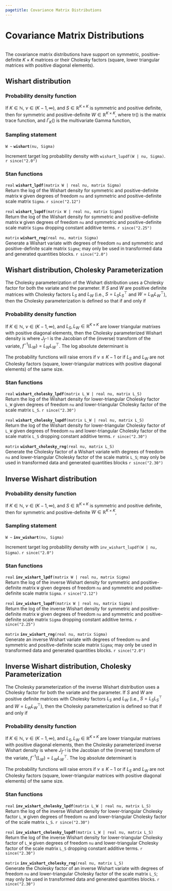 ```yaml
---
pagetitle: Covariance Matrix Distributions
---
```


# Covariance Matrix Distributions
```r
```


The covariance matrix distributions have support on symmetric,
positive-definite $K \times K$ matrices or their Cholesky factors
(square, lower triangular matrices with positive diagonal elements).

## Wishart distribution

### Probability density function

If $K \in \mathbb{N}$, $\nu \in (K-1,\infty)$, and $S \in
\mathbb{R}^{K \times K}$ is symmetric and positive definite, then for
symmetric and positive-definite $W \in \mathbb{R}^{K \times K}$,
\begin{equation*}
\text{Wishart}(W \mid \nu,S) = \frac{1}{2^{\nu K / 2}}
 \ \frac{1}{\Gamma_K \! \left( \frac{\nu}{2} \right)}
 \ \left| S \right|^{-\nu/2} \ \left| W \right|^{(\nu - K - 1)/2}
 \ \exp \! \left(- \frac{1}{2} \ \text{tr}\left( S^{-1} W \right) \right) \! ,
\end{equation*}
where $\text{tr}()$ is the matrix trace function, and $\Gamma_K()$ is the multivariate
Gamma function,
\begin{equation*}
\Gamma_K(x) = \frac{1}{\pi^{K(K-1)/4}} \ \prod_{k=1}^K \Gamma \left( x + \frac{1 - k}{2} \right) \!.
\end{equation*}

### Sampling statement

`W ~ ` **`wishart`**`(nu, Sigma)`

Increment target log probability density with `wishart_lupdf(W | nu, Sigma)`.
`r since("2.0")`
<!-- real; wishart ~; -->
\index{{\tt \bfseries wishart }!sampling statement|hyperpage}

### Stan functions

<!-- real; wishart_lpdf; (matrix W | real nu, matrix Sigma); -->
\index{{\tt \bfseries wishart\_lpdf }!{\tt (matrix W \textbar\ real nu, matrix Sigma): real}|hyperpage}

`real` **`wishart_lpdf`**`(matrix W | real nu, matrix Sigma)`<br>\newline
Return the log of the Wishart density for symmetric and positive-definite
matrix `W` given degrees of freedom `nu` and symmetric and
positive-definite scale matrix `Sigma`.
`r since("2.12")`

<!-- real; wishart_lupdf; (matrix W | real nu, matrix Sigma); -->
\index{{\tt \bfseries wishart\_lupdf }!{\tt (matrix W \textbar\ real nu, matrix Sigma): real}|hyperpage}

`real` **`wishart_lupdf`**`(matrix W | real nu, matrix Sigma)`<br>\newline
Return the log of the Wishart density for symmetric and positive-definite
matrix `W` given degrees of freedom `nu` and symmetric and
positive-definite scale matrix `Sigma` dropping constant additive terms.
`r since("2.25")`

<!-- matrix; wishart_rng; (real nu, matrix Sigma); -->
\index{{\tt \bfseries wishart\_rng }!{\tt (real nu, matrix Sigma): matrix}|hyperpage}

`matrix` **`wishart_rng`**`(real nu, matrix Sigma)`<br>\newline
Generate a Wishart variate with degrees of freedom `nu` and symmetric
and positive-definite scale matrix `Sigma`; may only be used in
transformed data and generated quantities blocks.
`r since("2.0")`

## Wishart distribution, Cholesky Parameterization {#wishart-cholesky-distribution}

The Cholesky parameterization of the Wishart distribution uses a
Cholesky factor for both the variate and the parameter.  If $S$ and
$W$ are positive definite matrices with Cholesky factors $L_S$ and
$L_W$ (i.e., $S = L_S L_S^{\top}$ and $W = L_W L_W^{\top}$), then
the Cholesky parameterization is defined so that
\begin{equation*}
L_W \sim \textrm{WishartCholesky}(\nu, L_S)
\end{equation*}
if and only if
\begin{equation*}
W \sim \textrm{Wishart}(\nu, S).
\end{equation*}

### Probability density function

If $K \in \mathbb{N}$, $\nu \in (K-1, \infty)$, and $L_S, L_W \in \mathbb{R}^{K \times K}$
are lower triangular matrixes with positive diagonal elements, then the Cholesky parameterized Wishart density is
\begin{equation*}
\text{WishartCholesky}(L_W \mid \nu,L_S)
= \text{Wishart}(L_W L_W^{\top} \mid \nu,L_S L_S^{\top}) \, \left| J_{f^{-1}} \right|,
\end{equation*}
where $J_{f^{-1}}$ is the Jacobian of the (inverse) transform of the variate, $f^{-1}(L_W) = L_W L_W^{\top}$.
The log absolute determinant is 
\begin{equation*} 
\log \left| J_{f^{-1}} \right|
= K \log(2) + \sum_{k=1}^K (K - k + 1) \log {(L_W)_{k,\, k}}.
\end{equation*} 

The probability functions will raise errors if $\nu \leq K - 1$ or if
$L_S$ and $L_W$ are not Cholesky factors (square, lower-triangular
matrices with positive diagonal elements) of the same size.

### Stan functions

<!-- real; wishart_cholesky_lpdf; (matrix L_W | real nu, matrix L_S); -->
\index{{\tt \bfseries wishart\_cholesky\_lpdf }!{\tt (matrix L\_W \textbar\ real nu, matrix L\_S): real}|hyperpage}

`real` **`wishart_cholesky_lpdf`**`(matrix L_W | real nu, matrix L_S)`<br>\newline
Return the log of the Wishart density for lower-triangular Cholesky factor `L_W`
given degrees of freedom `nu` and lower-triangular Cholesky factor of the
scale matrix `L_S`.
`r since("2.30")`

<!-- real; wishart_cholesky_lupdf; (matrix L_W | real nu, matrix L_S); -->
\index{{\tt \bfseries wishart\_lupdf }!{\tt (matrix L\_W \textbar\ real nu, matrix L\_S): real}|hyperpage}

`real` **`wishart_cholesky_lupdf`**`(matrix L_W | real nu, matrix L_S)`<br>\newline
Return the log of the Wishart density for lower-triangular Cholesky factor of `L_W`
given degrees of freedom `nu` and lower-triangular Cholesky factor of the
scale matrix `L_S` dropping constant additive terms.
`r since("2.30")`

<!-- matrix; wishart_cholesky_rng; (real nu, matrix L_S); -->
\index{{\tt \bfseries wishart\_rng }!{\tt (real nu, matrix L\_S): matrix}|hyperpage}

`matrix` **`wishart_cholesky_rng`**`(real nu, matrix L_S)`<br>\newline
Generate the Cholesky factor of a Wishart variate with degrees of freedom `nu` and
lower-triangular Cholesky factor of the scale matrix `L_S`; may only be used in
transformed data and generated quantities blocks
`r since("2.30")`

## Inverse Wishart distribution

### Probability density function

If $K \in \mathbb{N}$, $\nu \in (K-1,\infty)$, and $S \in
\mathbb{R}^{K \times   K}$ is symmetric and positive definite, then
for symmetric and positive-definite $W \in \mathbb{R}^{K \times K}$,
\begin{equation*}
\text{InvWishart}(W \mid \nu,S) = \frac{1}{2^{\nu K / 2}} \ \frac{1}{\Gamma_K \! \left( \frac{\nu}{2} \right)}
 \ \left| S \right|^{\nu/2} \ \left| W \right|^{-(\nu + K + 1)/2}
 \ \exp \! \left( - \frac{1}{2} \ \text{tr}(SW^{-1}) \right) \! .
\end{equation*}

### Sampling statement

`W ~ ` **`inv_wishart`**`(nu, Sigma)`

Increment target log probability density with `inv_wishart_lupdf(W | nu, Sigma)`.
`r since("2.0")`
<!-- real; inv_wishart ~; -->
\index{{\tt \bfseries inv\_wishart }!sampling statement|hyperpage}

### Stan functions

<!-- real; inv_wishart_lpdf; (matrix W | real nu, matrix Sigma); -->
\index{{\tt \bfseries inv\_wishart\_lpdf }!{\tt (matrix W \textbar\ real nu, matrix Sigma): real}|hyperpage}

`real` **`inv_wishart_lpdf`**`(matrix W | real nu, matrix Sigma)`<br>\newline
Return the log of the inverse Wishart density for symmetric and
positive-definite matrix `W` given degrees of freedom `nu` and symmetric
and positive-definite scale matrix `Sigma`.
`r since("2.12")`

<!-- real; inv_wishart_lupdf; (matrix W | real nu, matrix Sigma); -->
\index{{\tt \bfseries inv\_wishart\_lupdf }!{\tt (matrix W \textbar\ real nu, matrix Sigma): real}|hyperpage}

`real` **`inv_wishart_lupdf`**`(matrix W | real nu, matrix Sigma)`<br>\newline
Return the log of the inverse Wishart density for symmetric and
positive-definite matrix `W` given degrees of freedom `nu` and symmetric
and positive-definite scale matrix `Sigma` dropping constant additive terms.
`r since("2.25")`

<!-- matrix; inv_wishart_rng; (real nu, matrix Sigma); -->
\index{{\tt \bfseries inv\_wishart\_rng }!{\tt (real nu, matrix Sigma): matrix}|hyperpage}

`matrix` **`inv_wishart_rng`**`(real nu, matrix Sigma)`<br>\newline
Generate an inverse Wishart variate with degrees of freedom `nu` and
symmetric and positive-definite scale matrix `Sigma`; may only be used
in transformed data and generated quantities blocks.
`r since("2.0")`


## Inverse Wishart distribution, Cholesky Parameterization {#inverse-wishart-cholesky-distribution}

The Cholesky parameterization of the inverse Wishart distribution uses a
Cholesky factor for both the variate and the parameter.  If $S$ and
$W$ are positive definite matrices with Cholesky factors $L_S$ and
$L_W$ (i.e., $S = L_S L_S^{\top}$ and $W = L_W L_W^{\top}$), then
the Cholesky parameterization is defined so that
\begin{equation*}
L_W \sim \textrm{InvWishartCholesky}(\nu, L_S)
\end{equation*}
if and only if
\begin{equation*}
W \sim \textrm{InvWishart}(\nu, S).
\end{equation*}

### Probability density function

If $K \in \mathbb{N}$, $\nu \in (K-1, \infty)$, and $L_S, L_W \in
\mathbb{R}^{K \times K}$ are lower triangular matrixes with positive
diagonal elements, then the Cholesky parameterized inverse Wishart
density is
\begin{equation*}
\text{InvWishartCholesky}(L_W \mid \nu,L_S) =
\text{InvWishart}(L_WL_W^{\top} \mid \nu, L_S L_S^{\top}) \, \left| J_{f^{-1}} \right|,
\end{equation*}
where $J_{f^{-1}}$ is the Jacobian of the (inverse) transform of the variate,
$f^{-1}(L_W) = L_W L_W^{\top}$.  The log absolute determinant is 
\begin{equation*}
\log \left| J_{f^{-1}} \right|
= K \log(2) + \sum_{k=1}^K (K - k + 1) \log {(L_W)_{k,\, k}}.
\end{equation*}

The probability functions will raise errors if $\nu \leq K - 1$ or if
$L_S$ and $L_W$ are not Cholesky factors (square, lower-triangular
matrices with positive diagonal elements) of the same size.

### Stan functions

<!-- real; inv_wishart_cholesky_lpdf; (matrix L_W | real nu, matrix L_S); -->
\index{{\tt \bfseries inv\_wishart\_cholesky\_lpdf }!{\tt (matrix L\_W \textbar\ real nu, matrix L\_S): real}|hyperpage}

`real` **`inv_wishart_cholesky_lpdf`**`(matrix L_W | real nu, matrix L_S)`<br>\newline
Return the log of the inverse Wishart density for lower-triangular Cholesky factor `L_W`
given degrees of freedom `nu` and lower-triangular Cholesky factor of the
scale matrix `L_S`.
`r since("2.30")`

<!-- real; inv_wishart_cholesky_lupdf; (matrix L_W | real nu, matrix L_S); -->
\index{{\tt \bfseries inv\_wishart\_lupdf }!{\tt (matrix L\_W \textbar\ real nu, matrix L\_S): real}|hyperpage}

`real` **`inv_wishart_cholesky_lupdf`**`(matrix L_W | real nu, matrix L_S)`<br>\newline
Return the log of the inverse Wishart density for lower-triangular Cholesky factor of `L_W`
given degrees of freedom `nu` and lower-triangular Cholesky factor of the
scale matrix `L_S` dropping constant additive terms.
`r since("2.30")`

<!-- matrix; inv_wishart_cholesky_rng; (real nu, matrix L_S); -->
\index{{\tt \bfseries inv\_wishart\_rng }!{\tt (real nu, matrix L\_S): matrix}|hyperpage}

`matrix` **`inv_wishart_cholesky_rng`**`(real nu, matrix L_S)`<br>\newline
Generate the Cholesky factor of an inverse Wishart variate with degrees of freedom `nu` and
lower-triangular Cholesky factor of the scale matrix `L_S`; may only be used in
transformed data and generated quantities blocks.
`r since("2.30")`
